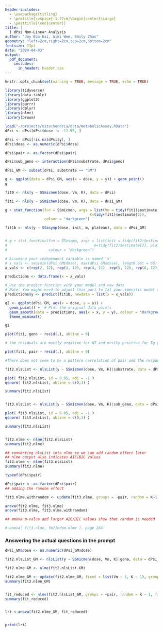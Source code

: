 ```yaml
---
header-includes:
  - \usepackage{titling}
  - \pretitle{\vspace{-1.77cm}\begin{center}\Large}
  - \posttitle{\end{center}}
title: |
  | dPsi Non-Linear Analysis
author: "Joy Bao-Dai, Aimi Wen, Emily Zhao"
geometry: "left=2cm,right=2cm,top=2cm,bottom=2cm"
fontsize: 11pt
date: "2024-04-03"
output:
  pdf_document:
    includes:
      in_header: header.tex
---
```


```r
knitr::opts_chunk$set(warning = TRUE, message = TRUE, echo = TRUE)
```


```r

library(tidyverse)
library(data.table)
library(ggplot2)
library(purrr)
library(dplyr)
library(nlme)
library(broom)

```

```r
load("~/projects/mitochondria/data/metabolicAssay.RData")
dPsi <- dPsi[dPsi$dose != -12.95, ]

dPsi <- dPsi[!is.na(dPsi$y), ]
dPsi$dose <- as.numeric(dPsi$dose)

dPsi$pair <- as.factor(dPsi$pair)

dPsi$sub_geno <- interaction(dPsi$substrate, dPsi$geno)

dPsi_GM <- subset(dPsi, substrate == "GM")

```

```r

g <- ggplot(data = dPsi_GM, aes(x = dose, y = y)) + geom_point()
g

```


```r

fit0 <- nls(y ~ SSmicmen(dose, Vm, K), data = dPsi)

fit1 <- nls(y ~ SSmicmen(dose, Vm, K), data = dPsi_GM)

g + stat_function(fun = SSmicmen, args = list(Vm = tidy(fit1)$estimate[1],
                                       K=tidy(fit1)$estimate[2]), 
                  colour = "darkgreen")
```

```r

fit1b <- nls(y ~ SSasymp(dose, init, m, plateau), data = dPsi_GM)


# g + stat_function(fun = SSasymp, args = list(init = tidy(fit2)$estimate[1],
#                                        m=tidy(fit2)$estimate[2], plateau=tidy(fit2)$estimate[3]),
#                   colour = "darkgreen")

# Assuming your independent variable is named 'x'
# x_vals <- seq(min(dPsi_GM$dose), max(dPsi_GM$dose), length.out = 60)
x_vals <- c(rep(2, 12), rep(3, 12), rep(4, 12), rep(5, 12), rep(6, 12))

predictions <- data.frame(x = x_vals)

# Use the predict function with your model and new data
# Note: You might need to adjust this part to fit your specific model and data structure
predictions$y <- predict(fit1b, newdata = list(x = x_vals))

g2 <- ggplot(dPsi_GM, aes(x = dose, y = y)) +
  geom_point() +  # Plot the original data points
  geom_smooth(data = predictions, aes(x = x, y = y), colour = "darkgreen") +  # Add the model curve
  theme_minimal()

g2
```


```r
plot(fit1, geno ~ resid(.), abline = 0)

# the residuals are mostly negative for NT and mostly positive for Tg giving strong evidence that a "genotype" effect should be included in the model
```

```r
plot(fit1, pair ~ resid(.), abline = 0)

#There does not seem to be a pattern correlation of pair and the response as the residuals are both positive and negative for all pairs, so we'll apply pair as a random effect if possible
```

```r


fit2.nlsList <- nlsList(y ~ SSmicmen(dose, Vm, K)|substrate, data = dPsi)

plot( fit2.nlsList, id = 0.05, adj = -1 ) 
qqnorm( fit2.nlsList, abline = c(0,1) )

summary(fit2.nlsList)



```

```r

fit3.nlsList <- nlsList(y ~ SSmicmen(dose, Vm, K)|sub_geno, data = dPsi)

plot( fit3.nlsList, id = 0.05, adj = -1 ) 
qqnorm( fit3.nlsList, abline = c(0,1) )

summary(fit3.nlsList)



```

```r

fit2.nlme <- nlme(fit2.nlsList)
summary(fit2.nlme)

## converting nlsList into nlme so we can add random effect later
## nlme output also indicates AIC/BIC values
fit3.nlme <- nlme(fit3.nlsList)
summary(fit3.nlme)


```



```r

typeof(dPsi$pair) 

dPsi$pair <- as.factor(dPsi$pair)
## adding the random effect

fit3.nlme.withrandom <- update(fit3.nlme, groups = ~pair, random = K~1) 

anova(fit2.nlme, fit3.nlme)
anova(fit3.nlme, fit3.nlme.withrandom)

## anova p-value and larger AIC/BIC values show that random is needed

```

```r


# anova( fit3.nlme, fm2Indom.nlme ), page 284
```



### Answering the actual questions in the prompt

```r

dPsi_GM$dose <- as.numeric(dPsi_GM$dose)

fit2.nlsList_GM <- nlsList(y ~ SSmicmen(dose, Vm, K)|geno, data = dPsi_GM)

fit2.nlme_GM <- nlme(fit2.nlsList_GM)

fit2.nlme_GM <- update(fit2.nlme_GM, fixed = list(Vm ~ 1, K ~ 1), groups = ~geno/pair, random = (K~1|geno/pair)) 
summary(fit2.nlme_GM)


fit_reduced <- nlme(fit2.nlsList_GM, groups = ~pair, random = K ~ 1, fixed = y ~ SSmicmen(dose, Vm, K))
summary(fit_reduced)


lrt <-anova(fit2.nlme_GM, fit_reduced)


print(lrt)


```







